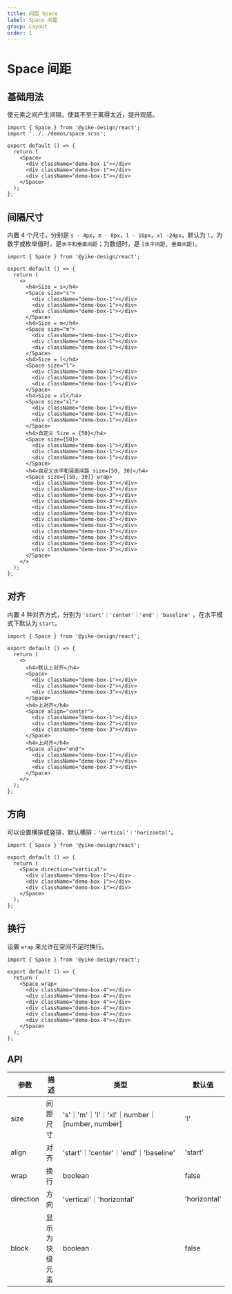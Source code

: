 ```yaml
---
title: 间距 Space
label: Space 间距
group: Layout
order: 1
---
```


# Space 间距

## 基础用法

使元素之间产生间隔，使其不至于离得太近，提升观感。

```tsx
import { Space } from '@yike-design/react';
import '../../demos/space.scss';

export default () => {
  return (
    <Space>
      <div className="demo-box-1"></div>
      <div className="demo-box-1"></div>
      <div className="demo-box-1"></div>
    </Space>
  );
};
```

## 间隔尺寸

内置 4 个尺寸，分别是 `s - 4px`，`m - 8px`，`l - 16px`，`xl -24px`，默认为 `l`，为数字或枚举值时，是`水平和垂直间距`；为数组时，是 `[水平间距, 垂直间距]`。

```tsx
import { Space } from '@yike-design/react';

export default () => {
  return (
    <>
      <h4>Size = s</h4>
      <Space size="s">
        <div className="demo-box-1"></div>
        <div className="demo-box-1"></div>
        <div className="demo-box-1"></div>
      </Space>
      <h4>Size = m</h4>
      <Space size="m">
        <div className="demo-box-1"></div>
        <div className="demo-box-1"></div>
        <div className="demo-box-1"></div>
      </Space>
      <h4>Size = l</h4>
      <Space size="l">
        <div className="demo-box-1"></div>
        <div className="demo-box-1"></div>
        <div className="demo-box-1"></div>
      </Space>
      <h4>Size = xl</h4>
      <Space size="xl">
        <div className="demo-box-1"></div>
        <div className="demo-box-1"></div>
        <div className="demo-box-1"></div>
      </Space>
      <h4>自定义 Size = {50}</h4>
      <Space size={50}>
        <div className="demo-box-1"></div>
        <div className="demo-box-1"></div>
        <div className="demo-box-1"></div>
      </Space>
      <h4>自定义水平和竖直间距 size=[50, 30]</h4>
      <Space size={[50, 30]} wrap>
        <div className="demo-box-3"></div>
        <div className="demo-box-3"></div>
        <div className="demo-box-3"></div>
        <div className="demo-box-3"></div>
        <div className="demo-box-3"></div>
        <div className="demo-box-3"></div>
        <div className="demo-box-3"></div>
        <div className="demo-box-3"></div>
        <div className="demo-box-3"></div>
        <div className="demo-box-3"></div>
        <div className="demo-box-3"></div>
        <div className="demo-box-3"></div>
      </Space>
    </>
  );
};
```

## 对齐

内置 4 种对齐方式，分别为 `'start'｜'center'｜'end'｜'baseline'` ，在水平模式下默认为 `start`。

```tsx
import { Space } from '@yike-design/react';

export default () => {
  return (
    <>
      <h4>默认上对齐</h4>
      <Space>
        <div className="demo-box-1"></div>
        <div className="demo-box-2"></div>
        <div className="demo-box-3"></div>
      </Space>
      <h4>上对齐</h4>
      <Space align="center">
        <div className="demo-box-1"></div>
        <div className="demo-box-2"></div>
        <div className="demo-box-3"></div>
      </Space>
      <h4>上对齐</h4>
      <Space align="end">
        <div className="demo-box-1"></div>
        <div className="demo-box-2"></div>
        <div className="demo-box-3"></div>
      </Space>
    </>
  );
};
```

## 方向

可以设置横排或竖排，默认横排：`'vertical'｜'horizontal'`。

```tsx
import { Space } from '@yike-design/react';

export default () => {
  return (
    <Space direction="vertical">
      <div className="demo-box-1"></div>
      <div className="demo-box-1"></div>
      <div className="demo-box-1"></div>
    </Space>
  );
};
```

## 换行

设置 `wrap` 来允许在空间不足时换行。

```tsx
import { Space } from '@yike-design/react';

export default () => {
  return (
    <Space wrap>
      <div className="demo-box-4"></div>
      <div className="demo-box-4"></div>
      <div className="demo-box-4"></div>
      <div className="demo-box-4"></div>
      <div className="demo-box-4"></div>
      <div className="demo-box-4"></div>
    </Space>
  );
};
```

## API

| 参数      | 描述           | 类型                                          | 默认值       |
| --------- | -------------- | --------------------------------------------- | ------------ |
| size      | 间距尺寸       | 's'｜'m'｜'l'｜'xl'｜number｜[number, number] | 'l'          |
| align     | 对齐           | 'start'｜'center'｜'end'｜'baseline'          | 'start'      |
| wrap      | 换行           | boolean                                       | false        |
| direction | 方向           | 'vertical'｜'horizontal'                      | 'horizontal' |
| block     | 显示为块级元素 | boolean                                       | false        |
